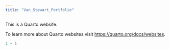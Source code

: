 ```yaml
---
title: "Van_Stewart_Portfolio"
---
```


This is a Quarto website.

To learn more about Quarto websites visit <https://quarto.org/docs/websites>.

```r
1 + 1
```
